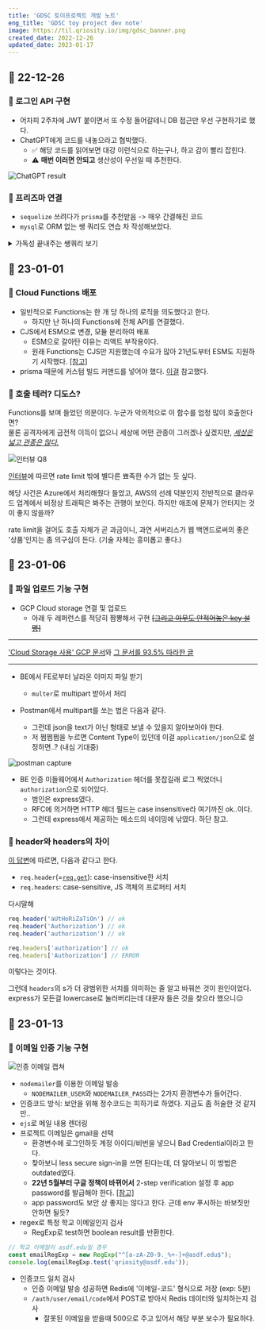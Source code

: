 ```yaml
---
title: 'GDSC 토이프로젝트 개발 노트'
eng_title: 'GDSC toy project dev note'
image: https://til.qriosity.io/img/gdsc_banner.png
created_date: 2022-12-26
updated_date: 2023-01-17
---
```


## 📅 22-12-26

### 📌 로그인 API 구현
- 어차피 2주차에 JWT 붙이면서 또 수정 들어갈테니 DB 접근만 우선 구현하기로 했다.
- ChatGPT에게 코드를 내놓으라고 협박했다.
    - ✅ 해당 코드를 읽어보면 대강 이런식으로 하는구나, 하고 감이 빨리 잡힌다.
    - ⚠️ **매번 이러면 안되고** 생산성이 우선일 때 추천한다.

![ChatGPT result](https://user-images.githubusercontent.com/77003554/211281233-603d27c3-ea51-43a0-8b1f-9cc6201026e7.png)

### 📌 프리즈마 연결

- `sequelize` 쓰려다가 `prisma`를 추천받음 -> 매우 간결해진 코드
- `mysql`로 ORM 없는 쌩 쿼리도 연습 차 작성해보았다.

<details><summary>가독성 끝내주는 쌩쿼리 보기</summary>

```javascript
connection.query(
    'INSERT INTO Users (nickname, name, studentId, department, status) values (?, ?, ?, ?, ?);',
    [nickname, name, studentId, department, status],
    (error, results) => {
        if (error) {
            console.error(error);
            res.status(500).send({error: 'An error occurred while saving..'});
        } else {
            // Query the database for the name
            const query = 'SELECT nickname, name FROM users WHERE name = ?';
            connection.query(query, [name], (error, results) => {
                if (error) {
                console.error(error);
                res.sendStatus(500);
                } else {
                res.send(results);
                }
            });
        }
    }
);
```
</details>

## 📅 23-01-01
### 📌 Cloud Functions 배포

- 일반적으로 Functions는 한 개 당 하나의 로직을 의도했다고 한다.
    - 하지만 난 하나의 Functions에 전체 API를 연결했다.
- CJS에서 ESM으로 변경, 모듈 분리하여 배포
    - ESM으로 갈아탄 이유는 리액트 부작용이다.
    - 원래 Functions는 CJS만 지원했는데 수요가 많아 21년도부터 ESM도 지원하기 시작했다. [[참고]](https://medium.com/google-cloud/es-modules-in-cloud-functions-f5be1676c8b5)
- prisma 때문에 커스텀 빌드 커맨드를 넣어야 했다. [이걸](https://cloud.google.com/functions/docs/writing/specifying-dependencies-nodejs#executing_custom_build_steps_during_deployment) 참고했다.

### 📌 호출 테러? 디도스?

Functions를 보며 들었던 의문이다. 누군가 악의적으로 이 함수를 엄청 많이 호출한다면? <br/>
물론 공격자에게 금전적 이득이 없으니 세상에 어떤 관종이 그러겠나 싶겠지만, *[세상은 넓고 관종은 많다.](https://imgur.com/a/7DPw1M1)*

![인터뷰 Q8](https://user-images.githubusercontent.com/77003554/211312722-5462db7a-88ac-49b2-bf28-448bd2d75c5b.png)

[인터뷰](https://www.inflearn.com/pages/weekly-inflearn-45-20220330)에 따르면 rate limit 밖에 별다른 뾰족한 수가 없는 듯 싶다.

해당 사건은 Azure에서 처리해줬다 들었고, AWS의 선례 덕분인지 전반적으로 클라우드 업계에서 비정상 트래픽은 봐주는 관행이 보인다. 하지만 애초에 문제가 안터지는 것이 좋지 않을까?

rate limit을 걸어도 호출 자체가 곧 과금이니, 과연 서버리스가 웹 백엔드로써의 좋은 '상품'인지는 좀 의구심이 든다. (기술 자체는 흥미롭고 좋다.)


## 📅 23-01-06
### 📌 파일 업로드 기능 구현

- GCP Cloud storage 연결 및 업로드
    - 아래 두 레퍼런스를 적당히 짬뽕해서 구현 ~~[[그리고 아무도 안적어놓은 key 설명]](https://github.com/googleapis/google-auth-library-nodejs/issues/137)~~

---
['Cloud Storage 사용' GCP 문서](https://cloud.google.com/appengine/docs/standard/nodejs/using-cloud-storage?hl=ko)와 [그 문서를 93.5% 따라한 글](https://r4bb1t.tistory.com/29)

---

- BE에서 FE로부터 날라온 이미지 파일 받기
    - `multer`로 multipart 받아서 처리


- Postman에서 multipart를 쏘는 법은 다음과 같다.
    - 그런데 json을 text가 아닌 형태로 보낼 수 있을지 알아보아야 한다.
    - 저 쩜쩜쩜을 누르면 Content Type이 있던데 이걸 `application/json`으로 설정하면..? (내심 기대중)

![postman capture](https://user-images.githubusercontent.com/77003554/211240945-9daa006c-be8c-4e4b-98df-59d189271a60.png)

- BE 인증 미들웨어에서 `Authorization` 헤더를 못잡길래 로그 찍었더니 `authorization`으로 되어있다.
    - 범인은 express였다.
    - RFC에 의거하면 HTTP 헤더 필드는 case insensitive라 여기까진 ok..이다.
    - 그런데 express에서 제공하는 메소드의 네이밍에 낚였다. 하단 참고.
    

### 📌 header와 headers의 차이

[이 답변](https://stackoverflow.com/questions/60855411/req-header-vs-req-headers-in-express)에 따르면, 다음과 같다고 한다.
- `req.header`(=[`req.get`](https://expressjs.com/en/api.html#req.get)): case-insensitive한 서치
- `req.headers`: case-sensitive, JS 객체의 프로퍼티 서치

다시말해
```javascript
req.header('aUtHoRiZaTiOn') // ok
req.header('Authorization') // ok
req.header('authorization') // ok

req.headers['authorization'] // ok
req.headers['Authorization'] // ERROR
```
이렇다는 것이다.

그런데 `headers`의 s가 더 광범위한 서치를 의미하는 줄 알고 바꿔쓴 것이 원인이었다. express가 모든걸 lowercase로 눌러버리는데 대문자 들은 것을 찾으라 했으니😑

## 📅 23-01-13
### 📌 이메일 인증 기능 구현

![인증 이메일 캡쳐](https://user-images.githubusercontent.com/77003554/212867605-a59cd064-5b4c-4d26-81cd-8d4ea0aefcaf.png)

- `nodemailer`를 이용한 이메일 발송
    - `NODEMAILER_USER`와 `NODEMAILER_PASS`라는 2가지 환경변수가 들어간다.
- 인증코드 방식: 보안을 위해 정수코드는 피하기로 하였다. 지금도 좀 허술한 것 같지만..
- `ejs`로 메일 내용 렌더링
- 프로젝트 이메일은 gmail을 선택
    - 환경변수에 로그인하듯 계정 아이디/비번을 넣으니 Bad Credential이라고 한다.
    - 찾아보니 less secure sign-in을 쓰면 된다는데, 더 알아보니 이 방법은 outdated였다.
    - **22년 5월부터 구글 정책이 바뀌어서** 2-step verification 설정 후 app password를 발급해야 한다. [[참고]](https://stackoverflow.com/a/45479968)
    - app password도 보안 상 좋지는 않다고 한다. 근데 env 푸시하는 바보짓만 안하면 될듯?
- regex로 특정 학교 이메일인지 검사
    - RegExp로 test하면 boolean result를 반환한다.

``` javascript
// 학교 이메일이 asdf.edu일 경우
const emailRegExp = new RegExp("^[a-zA-Z0-9._%+-]+@asdf.edu$");
console.log(emailRegExp.test('qriosity@asdf.edu'));
```

- 인증코드 일치 검사
    - 인증 이메일 발송 성공하면 Redis에 '이메일-코드' 형식으로 저장 (exp: 5분)
    - `/auth/user/email/code`에서 POST로 받아서 Redis 데이터와 일치하는지 검사
        - 잘못된 이메일을 받을때 500으로 주고 있어서 해당 부분 보수가 필요하다.